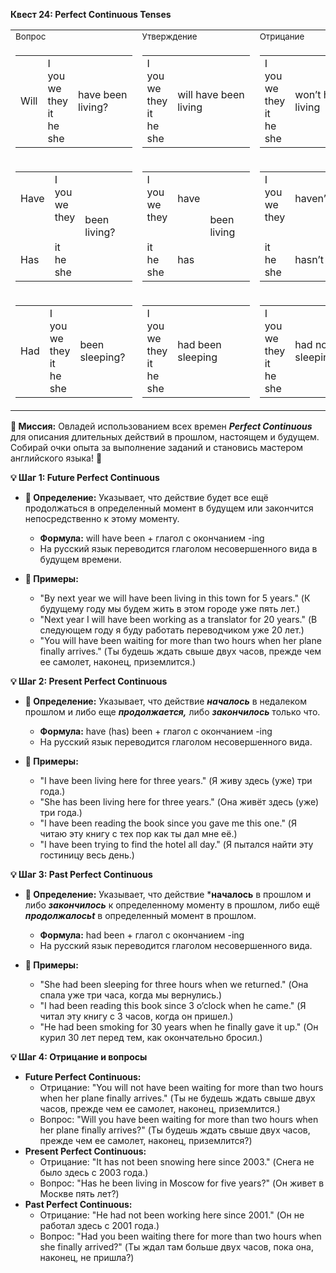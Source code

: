 
**Квест 24: Perfect Continuous Tenses**

<table className="main">
  <tbody>
  <tr>
    <td><small>Вопрос</small></td>
    <td><small>Утверждение</small></td>
    <td><small>Отрицание</small></td>
    <td></td>
  </tr>
  <tr>
    <td>
      <table>
        <tbody>
        <tr>
          <td>Will</td>
          <td>
            <div>I</div>
            <div>you</div>
            <div>we</div>
            <div>they</div>
            <div>it</div>
            <div>he</div>
            <div>she</div>
          </td>
          <td>have&nbsp;been living?</td>
        </tr>
        </tbody>
      </table>
    </td>
    <td>
      <table>
        <tbody>
        <tr>
          <td>
            <div>I</div>
            <div>you</div>
            <div>we</div>
            <div>they</div>
            <div>it</div>
            <div>he</div>
            <div>she</div>
          </td>
          <td>will&nbsp;have&nbsp;been living</td>
        </tr>
        </tbody>
      </table>
    </td>
    <td>
      <table>
        <tbody>
        <tr>
          <td>
            <div>I</div>
            <div>you</div>
            <div>we</div>
            <div>they</div>
            <div>it</div>
            <div>he</div>
            <div>she</div>
          </td>
          <td>won’t&nbsp;have&nbsp;been living</td>
        </tr>
        </tbody>
      </table>
    </td>
    <td><small><span className="timeline">F<br/>
u<br/>
t<br/>
u<br/>
r<br/>
e</span></small></td>
  </tr>
  <tr>
    <td>
      <table>
        <tbody>
        <tr>
          <td>Have</td>
          <td>
            <div>I</div>
            <div>you</div>
            <div>we</div>
            <div>they</div>
          </td>
          <td rowSpan="3">been living?</td>
        </tr>
        <tr>
          <td><small>&nbsp;</small></td>
        </tr>
        <tr>
          <td>Has</td>
          <td>
            <div>it</div>
            <div>he</div>
            <div>she</div>
          </td>
        </tr>
        </tbody>
      </table>
    </td>
    <td>
      <table>
        <tbody>
        <tr>
          <td>
            <div>I</div>
            <div>you</div>
            <div>we</div>
            <div>they</div>
          </td>
          <td>have</td>
          <td rowSpan="3">been living</td>
        </tr>
        <tr>
          <td><small>&nbsp;</small></td>
        </tr>
        <tr>
          <td>
            <div>it</div>
            <div>he</div>
            <div>she</div>
          </td>
          <td>has</td>
        </tr>
        </tbody>
      </table>
    </td>
    <td>
      <table>
        <tbody>
        <tr>
          <td>
            <div>I</div>
            <div>you</div>
            <div>we</div>
            <div>they</div>
          </td>
          <td>haven’t</td>
          <td rowSpan="3">been living</td>
        </tr>
        <tr>
          <td><small>&nbsp;</small></td>
        </tr>
        <tr>
          <td>
            <div>it</div>
            <div>he</div>
            <div>she</div>
          </td>
          <td>hasn’t</td>
        </tr>
        </tbody>
      </table>
    </td>
    <td><small><span className="timeline">P<br/> r<br/> e<br/> s<br/> e<br/> n<br/> t</span></small></td>
  </tr>
  <tr>
    <td>
      <table>
        <tbody>
        <tr>
          <td>Had</td>
          <td>
            <div>I</div>
            <div>you</div>
            <div>we</div>
            <div>they</div>
            <div>it</div>
            <div>he</div>
            <div>she</div>
          </td>
          <td>been sleeping?</td>
        </tr>
        </tbody>
      </table>
    </td>
    <td>
      <table>
        <tbody>
        <tr>
          <td>
            <div>I</div>
            <div>you</div>
            <div>we</div>
            <div>they</div>
            <div>it</div>
            <div>he</div>
            <div>she</div>
          </td>
          <td>had&nbsp;been sleeping</td>
        </tr>
        </tbody>
      </table>
    </td>
    <td>
      <table>
        <tbody>
        <tr>
          <td>
            <div>I</div>
            <div>you</div>
            <div>we</div>
            <div>they</div>
            <div>it</div>
            <div>he</div>
            <div>she</div>
          </td>
          <td>had&nbsp;not&nbsp;been sleeping</td>
        </tr>
        </tbody>
      </table>
    </td>
    <td><small><span className="timeline">P<br/> a<br/> s<br/> t</span></small></td>
  </tr>
  </tbody>
</table>

**🎯 Миссия:**
Овладей использованием всех времен ***Perfect Continuous*** для описания длительных действий в прошлом, настоящем и будущем. Собирай очки опыта за выполнение заданий и становись мастером английского языка! 🌟

**💡 Шаг 1: Future Perfect Continuous**
- **📜 Определение:** Указывает, что действие будет все ещё продолжаться в определенный момент в будущем или закончится непосредственно к этому моменту.
    - **Формула:** <Highlight>will have been</Highlight> + глагол с окончанием <Highlight>-ing</Highlight>
    - На русский язык переводится глаголом несовершенного вида в <Highlight>будущем времени.</Highlight>

- **📝 Примеры:**
    - <Highlight>"By next year we will have been living in this town for 5 years."</Highlight> <Highlight>(К будущему году мы будем жить в этом городе уже пять лет.)</Highlight>
    - <Highlight>"Next year I will have been working as a translator for 20 years."</Highlight> <Highlight>(В следующем году я буду работать переводчиком уже 20 лет.)</Highlight>
    - <Highlight>"You will have been waiting for more than two hours when her plane finally arrives."</Highlight> <Highlight>(Ты будешь ждать свыше двух часов, прежде чем ее самолет, наконец, приземлится.)</Highlight>

**💡 Шаг 2: Present Perfect Continuous**
- **📜 Определение:** Указывает, что действие ***началось*** в недалеком прошлом и либо еще ***продолжается,*** либо ***закончилось*** только что.
    - **Формула:** <Highlight>have (has) been</Highlight> + глагол с окончанием <Highlight>-ing</Highlight>
    - На русский язык переводится глаголом <Highlight>несовершенного вида.</Highlight>

- **📝 Примеры:**
    - <Highlight>"I have been living here for three years."</Highlight> <Highlight>(Я живу здесь (уже) три года.)</Highlight>
    - <Highlight>"She has been living here for three years."</Highlight> <Highlight>(Она живёт здесь (уже) три года.)</Highlight>
    - <Highlight>"I have been reading the book since you gave me this one."</Highlight> <Highlight>(Я читаю эту книгу с тех пор как ты дал мне её.)</Highlight>
    - <Highlight>"I have been trying to find the hotel all day."</Highlight> <Highlight>(Я пытался найти эту гостиницу весь день.)</Highlight>

**💡 Шаг 3: Past Perfect Continuous**
- **📜 Определение:** Указывает, что действие ***началось** в прошлом и либо ***закончилось*** к определенному моменту в прошлом, либо ещё ***продолжалосьt*** в определенный момент в прошлом.
    - **Формула:** <Highlight>had been</Highlight> + глагол с окончанием <Highlight>-ing</Highlight>
    - На русский язык переводится глаголом несовершенного вида.

- **📝 Примеры:**
    - <Highlight>"She had been sleeping for three hours when we returned."</Highlight> <Highlight>(Она спала уже три часа, когда мы вернулись.)</Highlight>
    - <Highlight>"I had been reading this book since 3 o’clock when he came."</Highlight> <Highlight>(Я читал эту книгу с 3 часов, когда он пришел.)</Highlight>
    - <Highlight>"He had been smoking for 30 years when he finally gave it up."</Highlight> <Highlight>(Он курил 30 лет перед тем, как окончательно бросил.)</Highlight>

**💡 Шаг 4: Отрицание и вопросы**
- **Future Perfect Continuous:**
    - Отрицание: <Highlight>"You will not have been waiting for more than two hours when her plane finally arrives."</Highlight> <Highlight>(Ты не будешь ждать свыше двух часов, прежде чем ее самолет, наконец, приземлится.)</Highlight>
    - Вопрос: <Highlight>"Will you have been waiting for more than two hours when her plane finally arrives?"</Highlight> <Highlight>(Ты будешь ждать свыше двух часов, прежде чем ее самолет, наконец, приземлится?)</Highlight>
- **Present Perfect Continuous:**
    - Отрицание: <Highlight>"It has not been snowing here since 2003."</Highlight> <Highlight>(Снега не было здесь с 2003 года.)</Highlight>
    - Вопрос: <Highlight>"Has he been living in Moscow for five years?"</Highlight> <Highlight>(Он живет в Москве пять лет?)</Highlight>
- **Past Perfect Continuous:**
    - Отрицание: <Highlight>"He had not been working here since 2001."</Highlight> <Highlight>(Он не работал здесь с 2001 года.)</Highlight>
    - Вопрос: <Highlight>"Had you been waiting there for more than two hours when she finally arrived?"</Highlight> <Highlight>(Ты ждал там больше двух часов, пока она, наконец, не пришла?)</Highlight>